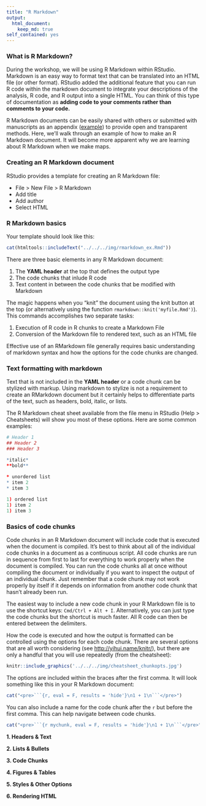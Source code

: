 ```yaml
---
title: "R Markdown"
output: 
  html_document:
    keep_md: true
self_contained: yes
---
```


### What is R Markdown?

During the workshop, we will be using R Markdown within RStudio. Markdown is an easy way to format text that can be translated into an HTML file (or other format). RStudio added the additional feature that you can run R code within the markdown document to integrate your descriptions of the analysis, R code, and R output into a single HTML. You can think of this type of documentation as **adding code to your comments rather than comments to your code.**

R Markdown documents can be easily shared with others or submitted with manuscripts as an appendix ([example](https://esajournals.onlinelibrary.wiley.com/action/downloadSupplement?doi=10.1002%2Feap.1617&attachmentId=2187835387)) to provide open and transparent methods. Here, we'll walk through an example of how to make an R Markdown document. It will become more apparent why we are learning about R Markdown when we make maps.

### Creating an R Markdown document

RStudio provides a template for creating an R Markdown file: 

* File > New File > R Markdown
* Add title
* Add author
* Select HTML

### R Markdown basics

Your template should look like this: 

```r
cat(htmltools::includeText("../../../img/rmarkdown_ex.Rmd"))
```

There are three basic elements in any R Markdown document:

1. The __YAML header__ at the top that defines the output type
1. The code chunks that inlude R code
1. Text content in between the code chunks that be modified with Markdown

The magic happens when you "knit" the document using the knit button at the top (or alternatively using the function `rmarkdown::knit('myfile.Rmd')`).  This commands accomplishes two separate tasks:

1. Execution of R code in R chunks to create a Markdown File
1. Conversion of the Markdown file to rendered text, such as an HTML file

Effective use of an RMarkdown file generally requires basic understanding of markdown syntax and how the options for the code chunks are changed. 

### Text formatting with markdown

Text that is not included in the __YAML header__ or a code chunk can be stylized with markup.  Using markdown to stylize is not a requirement to create an RMarkdown document but it certainly helps to differentiate parts of the text, such as headers, bold, italic, or lists.  

The R Markdown cheat sheet available from the file menu in RStudio (Help > Cheatsheets) will show you most of these options.  Here are some common examples:

```r
# Header 1
## Header 2
### Header 3

*italic*
**bold**
  
* unordered list
* item 2
* item 3

1) ordered list
1) item 2
1) item 3
```

### Basics of code chunks

Code chunks in an R Markdown document will include code that is executed when the document is compiled.  It's best to think about all of the individual code chunks in a document as a continuous script.  All code chunks are run in sequence from first to last for everything to work properly when the document is compiled.  You can run the code chunks all at once without compiling the document or individually if you want to inspect the output of an individual chunk.  Just remember that a code chunk may not work properly by itself if it depends on information from another code chunk that hasn't already been run.  

The easiest way to include a new code chunk in your R Markdown file is to use the shortcut keys: `Cmd/Ctrl + Alt + I`.  Alternatively, you can just type the code chunks but the shortcut is much faster.  All R code can then be entered between the delimiters. 

How the code is executed and how the output is formatted can be controlled using the options for each code chunk.  There are several options that are all worth considering (see [http://yihui.name/knitr/](http://yihui.name/knitr/)), but there are only a handful that you will use repeatedly (from the cheatsheet):

```r
knitr::include_graphics('../../../img/cheatsheet_chunkopts.jpg')
```

The options are included within the braces after the first comma. It will look something like this in your R Markdown document:

```r
cat("<pre>```{r, eval = F, results = 'hide'}\n1 + 1\n```</pre>")
```

You can also include a name for the code chunk after the `r` but before the first comma.  This can help navigate between code chunks. 
```r
cat("<pre>```{r mychunk, eval = F, results = 'hide'}\n1 + 1\n```</pre>")
```

**1. Headers & Text**

**2. Lists & Bullets**

**3. Code Chunks**

**4. Figures & Tables**

**5. Styles & Other Options**

**6. Rendering HTML**





